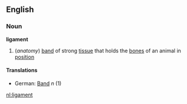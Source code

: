 ==English==
===Noun===
'''ligament'''
#(''anatomy'') [[band]] of strong [[tissue]] that holds the [[bone]]s of an animal in [[position]]
====Translations====
*German: [[Band]] ''n'' (1)

[[nl:ligament]]